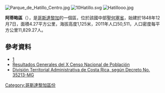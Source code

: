 [[Image:Parque_de_Hatillo_Centro.jpg|right]]
[[Image:10Hatillo.svg|thumb]]
[[Image:Hatillooo.jpg|thumb]]

'''阿蒂略區'''（{{lang-es|Hatillo}}），是[[哥斯達黎加|哥斯達黎加]]的一個區，位於該國中部[[聖何塞省_(哥斯達黎加)|聖何塞省]]，始建於1848年12月7日，面積4.27平方公里，海拔高度1,125米，2011年人口50,511，人口密度每平方公里11,829.27人。

==參考資料==
*[https://web.archive.org/web/20150416120452/https://www.msj.go.cr/informacion_ciudadana/SitePages/hatillo.aspx]
*[https://web.archive.org/web/20160304071303/http://www.inec.go.cr/A/MS/Censos/Censo%202011/Cifras%20preliminares/15.%20Resultados%20Generales%20Censo%202011.pdf Resultados Generales del X Censo Nacional de Población]
*[https://web.archive.org/web/20150802162747/http://www.ifam.go.cr/PaginaIFAM/ifams/Descargas/CDI/Legal/Divisi%C3%B3n%20Territorial%20CR%20%20Publicado%20en%20La%20Gaceta%2026%20mayo%202009.pdf División Territorial Administrativa de Costa Rica, según Decreto No. 35213-MG]

{{CostaRica-geo-stub}}
[[Category:哥斯達黎加區份|Category:哥斯達黎加區份]]